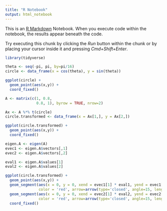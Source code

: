 ```yaml
---
title: "R Notebook"
output: html_notebook
---
```


This is an [R Markdown](http://rmarkdown.rstudio.com) Notebook. When you execute code within the notebook, the results appear beneath the code. 

Try executing this chunk by clicking the *Run* button within the chunk or by placing your cursor inside it and pressing *Cmd+Shift+Enter*. 

```r
library(tidyverse)
```

```r
theta <- seq(-pi, pi, by=pi/16)
circle <- data_frame(x = cos(theta), y = sin(theta))

ggplot(circle) + 
  geom_point(aes(x,y)) + 
  coord_fixed()

```


```r
A <- matrix(c(1, 0.8,
              0.8, 1), byrow = TRUE, nrow=2)

Ax <- A %*% t(circle)
circle.transformed <- data_frame(x = Ax[1,], y = Ax[2,])

ggplot(circle.transformed) + 
  geom_point(aes(x,y)) + 
  coord_fixed()

```

```r
eigen.A <- eigen(A)
evec1 <- eigen.A$vectors[,1]
evec2 <- eigen.A$vectors[,2]

eval1 <- eigen.A$values[1]
eval2 <- eigen.A$values[2]

ggplot(circle.transformed) + 
  geom_point(aes(x,y)) + 
  geom_segment(aes(x = 0, y = 0, xend = evec1[1] * eval1, yend = evec1[2] * eval1),
               color = 'red', arrow=arrow(type='closed', angle=15, length=unit(0.1,"inches"))) +
  geom_segment(aes(x = 0, y = 0, xend = evec2[1] * eval2, yend = evec2[2] * eval2),
               color = 'red', arrow=arrow(type='closed', angle=15, length=unit(0.1,"inches"))) +  
  coord_fixed()
```





